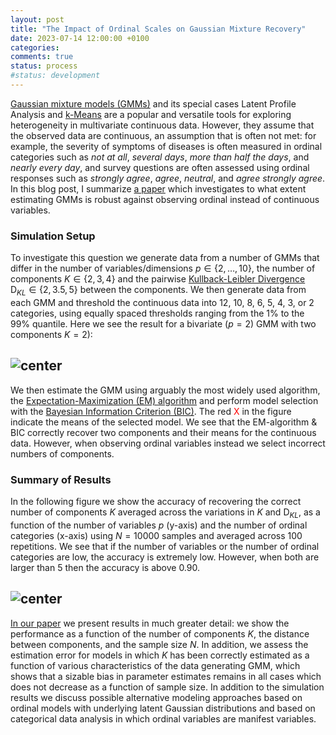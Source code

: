 ```yaml
---
layout: post
title: "The Impact of Ordinal Scales on Gaussian Mixture Recovery"
date: 2023-07-14 12:00:00 +0100
categories: 
comments: true
status: process
#status: development
---
```


[Gaussian mixture models (GMMs)](https://en.wikipedia.org/wiki/Mixture_model#Multivariate_Gaussian_mixture_model) and its special cases Latent Profile Analysis and [k-Means](https://en.wikipedia.org/wiki/K-means_clustering) are a popular and versatile tools for exploring heterogeneity in multivariate continuous data. However, they assume that the observed data are continuous, an assumption that is often not met: for example, the severity of symptoms of diseases is often measured in ordinal categories such as *not at all*, *several days*, *more than half the days*, and *nearly every day*, and survey questions are often assessed using ordinal responses such as *strongly agree*, *agree*, *neutral*, and *agree strongly agree*. In this blog post, I summarize [a paper](https://link.springer.com/article/10.3758/s13428-022-01883-8) which investigates to what extent estimating GMMs is robust against observing ordinal instead of continuous variables.

### Simulation Setup

To investigate this question we generate data from a number of GMMs that differ in the number of variables/dimensions $p \in \{2, \dots, 10 \}$, the number of components $K \in \{2,3,4\}$ and the pairwise [Kullback-Leibler Divergence](https://en.wikipedia.org/wiki/Kullback%E2%80%93Leibler_divergence) $\text{D}_{KL} \in \{2, 3.5, 5\}$ between the components. We then generate data from each GMM and threshold the continuous data into 12, 10, 8, 6, 5, 4, 3, or 2 categories, using equally spaced thresholds ranging from the 1% to the 99% quantile. Here we see the result for a bivariate ($p=2$) GMM with two components $K=2$):

## ![center](http://jmbh.github.io/figs/OrdinalGMM/OGMM_setup.png) 

We then estimate the GMM using arguably the most widely used algorithm, the [Expectation-Maximization (EM) algorithm](https://en.wikipedia.org/wiki/Expectation%E2%80%93maximization_algorithm) and perform model selection with the [Bayesian Information Criterion (BIC)](https://en.wikipedia.org/wiki/Bayesian_information_criterion). The red  <font color="red">X</font> in the figure indicate the means of the selected model. We see that the EM-algorithm & BIC correctly recover two components and their means for the continuous data. However, when observing ordinal variables instead we select incorrect numbers of components.

### Summary of Results

In the following figure we show the accuracy of recovering the correct number of components $K$ averaged across the variations in $K$ and $\text{D}_{KL}$, as a function of the number of variables $p$ (y-axis) and the number of ordinal categories (x-axis) using $N=10000$ samples and averaged across $100$ repetitions. We see that if the number of variables or the number of ordinal categories are low, the accuracy is extremely low. However, when both are larger than $5$ then the accuracy is above $0.90$.

## ![center](http://jmbh.github.io/figs/OrdinalGMM/OGMM_results.png) 

[In our paper](https://link.springer.com/article/10.3758/s13428-022-01883-8) we present results in much greater detail: we show the performance as a function of the number of components $K$, the distance between components, and the sample size $N$. In addition, we assess the estimation error for models in which $K$ has been correctly estimated as a function of various characteristics of the data generating GMM, which shows that a sizable bias in parameter estimates remains in all cases which does not decrease as a function of sample size. In addition to the simulation results we discuss possible alternative modeling approaches based on ordinal models with underlying latent Gaussian distributions and based on categorical data analysis in which ordinal variables are manifest variables.




